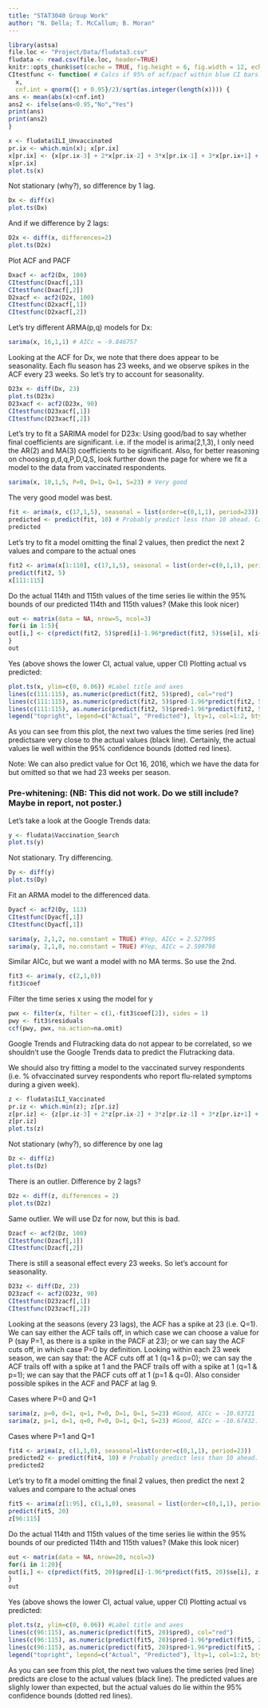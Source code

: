 ```yaml
---
title: "STAT3040 Group Work"
author: "N. Della; T. McCallum; B. Moran"
---
```

```r
library(astsa)
file.loc <- "Project/Data/fludata3.csv"
fludata <- read.csv(file.loc, header=TRUE)
knitr::opts_chunk$set(cache = TRUE, fig.height = 6, fig.width = 12, echo = FALSE)
CItestfunc <- function( # Calcs if 95% of acf/pacf within blue CI bars.
  x,
  cnf.int = qnorm({1 + 0.95}/2)/sqrt(as.integer(length(x)))) { 
ans <- mean(abs(x)<cnf.int)
ans2 <- ifelse(ans<0.95,"No","Yes")
print(ans)
print(ans2)
}
```
\twocolumns

```r
x <- fludata$ILI_Unvaccinated
pr.ix <- which.min(x); x[pr.ix]
x[pr.ix] <- {x[pr.ix-3] + 2*x[pr.ix-2] + 3*x[pr.ix-1] + 3*x[pr.ix+1] + 2*x[pr.ix+2] + x[pr.ix+3]}/12
x[pr.ix]
plot.ts(x)
```

Not stationary (why?), so difference by 1 lag.
```r
Dx <- diff(x)
plot.ts(Dx)
```

And if we difference by 2 lags:
```r
D2x <- diff(x, differences=2)
plot.ts(D2x)
```

Plot ACF and PACF
```r
Dxacf <- acf2(Dx, 100)
CItestfunc(Dxacf[,1])
CItestfunc(Dxacf[,2])
D2xacf <- acf2(D2x, 100)
CItestfunc(D2xacf[,1])
CItestfunc(D2xacf[,2])
```

Let's try different ARMA(p,q) models for Dx:

```r
sarima(x, 16,1,1) # AICc = -9.846757
```

Looking at the ACF for Dx, we note that there does appear to be seasonality.
Each flu season has 23 weeks, and we observe spikes in the ACF every 23 weeks.
So let's try to account for seasonality.

```r
D23x <- diff(Dx, 23)
plot.ts(D23x)
D23xacf <- acf2(D23x, 90)
CItestfunc(D23xacf[,1])
CItestfunc(D23xacf[,2])
```

Let's try to fit a SARIMA model for D23x:
Using good/bad to say whether final coefficients are significant. i.e. if the model is arima(2,1,3), I only need the AR(2) and MA(3) coefficients to be significant. Also, for better reasoning on choosing p,d,q,P,D,Q,S, look further down the page for where we fit a model to the data from vaccinated respondents.

```r
sarima(x, 18,1,5, P=0, D=1, Q=1, S=23) # Very good
```

The very good model was best.
```r
fit <- arima(x, c(17,1,5), seasonal = list(order=c(0,1,1), period=23))
predicted <- predict(fit, 10) # Probably predict less than 10 ahead. Can't check these anyway
predicted
```

Let's try to fit a model omitting the final 2 values, then predict the next
2 values and compare to the actual ones

```r
fit2 <- arima(x[1:110], c(17,1,5), seasonal = list(order=c(0,1,1), period=23))
predict(fit2, 5)
x[111:115]
```
Do the actual 114th and 115th values of the time series lie within the 95%
bounds of our predicted 114th and 115th values? (Make this look nicer)
```r
out <- matrix(data = NA, nrow=5, ncol=3)
for(i in 1:5){
out[i,] <- c(predict(fit2, 5)$pred[i]-1.96*predict(fit2, 5)$se[i], x[i+110], predict(fit2, 5)$pred[i]+1.96*predict(fit2, 5)$se[i])
}
out
```
Yes (above shows the lower CI, actual value, upper CI)
Plotting actual vs predicted:

```r
plot.ts(x, ylim=c(0, 0.06)) #Label title and axes
lines(c(111:115), as.numeric(predict(fit2, 5)$pred), col="red")
lines(c(111:115), as.numeric(predict(fit2, 5)$pred-1.96*predict(fit2, 5)$se), col="red", lty="dashed")
lines(c(111:115), as.numeric(predict(fit2, 5)$pred+1.96*predict(fit2, 5)$se), col="red", lty="dashed")
legend("topright", legend=c("Actual", "Predicted"), lty=1, col=1:2, bty="n")
```

As you can see from this plot, the next two values the time series (red line) predictsare very close to the actual values (black line). Certainly, the actual values lie well within the 95% confidence bounds (dotted red lines).

Note: We can also predict value for Oct 16, 2016, which we have the data for but
omitted so that we had 23 weeks per season.

### Pre-whitening: (NB: This did not work. Do we still include? Maybe in report, not poster.)
Let's take a look at the Google Trends data:

```r
y <- fludata$Vaccination_Search
plot.ts(y)
```

Not stationary. Try differencing.
```r
Dy <- diff(y)
plot.ts(Dy)
```

Fit an ARMA model to the differenced data.
```r
Dyacf <- acf2(Dy, 113)
CItestfunc(Dyacf[,1])
CItestfunc(Dyacf[,1])

sarima(y, 2,1,2, no.constant = TRUE) #Yep, AICc = 2.527995
sarima(y, 2,1,0, no.constant = TRUE) #Yep, AICc = 2.599798
```

Similar AICc, but we want a model with no MA terms. So use the 2nd.
```r
fit3 <- arima(y, c(2,1,0))
fit3$coef
```

Filter the time series x using the model for y
```r
pwx <- filter(x, filter = c(1,-fit3$coef[2]), sides = 1)
pwy <- fit3$residuals
ccf(pwy, pwx, na.action=na.omit)
```

Google Trends and Flutracking data do not appear to be correlated, so we shouldn't use the Google Trends data to predict the Flutracking data.

We should also try fitting a model to the vaccinated survey respondents (i.e. % ofvaccinated survey respondents who report flu-related symptoms during a given week).

```r
z <- fludata$ILI_Vaccinated
pr.iz <- which.min(z); z[pr.iz]
z[pr.iz] <- {z[pr.iz-3] + 2*z[pr.ix-2] + 3*z[pr.iz-1] + 3*z[pr.iz+1] + 2*z[pr.iz+2] + z[pr.iz+3]}/12
z[pr.iz]
plot.ts(z)
```

Not stationary (why?), so difference by one lag
```r
Dz <- diff(z)
plot.ts(Dz)
```

There is an outlier. Difference by 2 lags?
```r
D2z <- diff(z, differences = 2)
plot.ts(D2z)
```

Same outlier. We will use Dz for now, but this is bad.
```r
Dzacf <- acf2(Dz, 100)
CItestfunc(Dzacf[,1])
CItestfunc(Dzacf[,2])
```

There is still a seasonal effect every 23 weeks. So let's account for seasonality.
```r
D23z <- diff(Dz, 23)
D23zacf <- acf2(D23z, 90)
CItestfunc(D23zacf[,1])
CItestfunc(D23zacf[,2])
```

Looking at the seasons (every 23 lags), the ACF has a spike at 23 (i.e. Q=1). We can say either the ACF tails off, in which case we can choose a value for P (say P=1, as there is a spike in the PACF at 23); or we can say the ACF cuts off, in which case P=0 by definition. Looking within each 23 week season, we can say that: the ACF cuts off at 1 (q=1 & p=0); we can say the ACF trails off with a spike at 1 and the PACF trails off with a spike at 1 (q=1 & p=1); we can say that the PACF cuts off at 1 (p=1 & q=0). Also consider possible spikes in the ACF and PACF at lag 9.

Cases where P=0 and Q=1
```r
sarima(z, p=0, d=1, q=1, P=0, D=1, Q=1, S=23) #Good, AICc = -10.63721
sarima(z, p=1, d=1, q=0, P=0, D=1, Q=1, S=23) #Good, AICc = -10.67432. Also has an AR term instead of an MA term, which is good.
```

Cases where P=1 and Q=1
```r
fit4 <- arima(z, c(1,1,0), seasonal=list(order=c(0,1,1), period=23))
predicted2 <- predict(fit4, 10) # Probably predict less than 10 ahead. Can't check these anyway
predicted2
```

Let's try to fit a model omitting the final 2 values, then predict the next
2 values and compare to the actual ones

```r
fit5 <- arima(z[1:95], c(1,1,0), seasonal = list(order=c(0,1,1), period=23))
predict(fit5, 20)
z[96:115]
```

Do the actual 114th and 115th values of the time series lie within the 95%
bounds of our predicted 114th and 115th values? (Make this look nicer)
```r
out <- matrix(data = NA, nrow=20, ncol=3)
for(i in 1:20){
out[i,] <- c(predict(fit5, 20)$pred[i]-1.96*predict(fit5, 20)$se[i], z[i+95], predict(fit5, 20)$pred[i]+1.96*predict(fit5, 20)$se[i])
}
out
```

Yes (above shows the lower CI, actual value, upper CI)
Plotting actual vs predicted:
```r
plot.ts(z, ylim=c(0, 0.06)) #Label title and axes
lines(c(96:115), as.numeric(predict(fit5, 20)$pred), col="red")
lines(c(96:115), as.numeric(predict(fit5, 20)$pred-1.96*predict(fit5, 20)$se), col="red", lty="dashed")
lines(c(96:115), as.numeric(predict(fit5, 20)$pred+1.96*predict(fit5, 20)$se), col="red", lty="dashed")
legend("topright", legend=c("Actual", "Predicted"), lty=1, col=1:2, bty="n")
```

As you can see from this plot, the next two values the time series (red line) predicts are close to the actual values (black line). The predicted values are slighly lower than expected, but the actual values do lie within the 95% confidence bounds (dotted red lines).